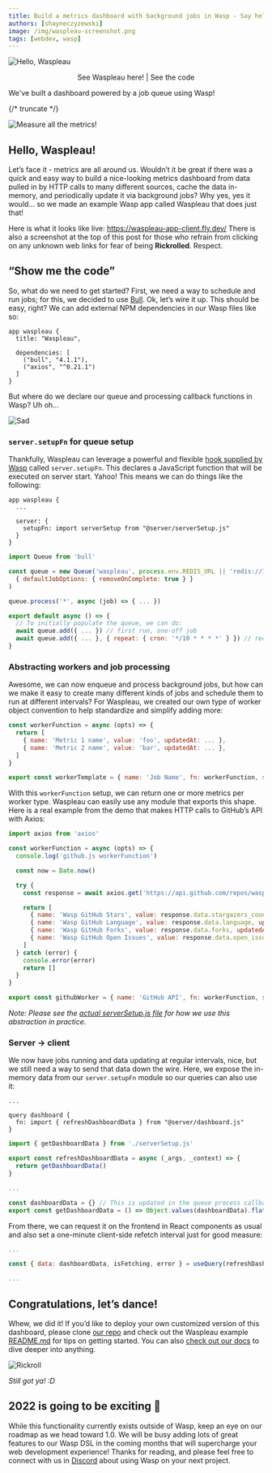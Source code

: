 ```yaml
---
title: Build a metrics dashboard with background jobs in Wasp - Say hello to Waspleau!
authors: [shayneczyzewski]
image: /img/waspleau-screenshot.png
tags: [webdev, wasp]
---
```



![Hello, Waspleau](../static/img/waspleau-screenshot.png)

<p align="center">
  <Link to={'https://waspleau-app-client.fly.dev/'}>See Waspleau here!</Link> | <Link to={'https://github.com/wasp-lang/wasp/blob/release/examples/waspleau'}>See the code</Link>
</p>

We've built a dashboard powered by a job queue using Wasp!

{/* truncate */}

<WaspIntro />

<InBlogCta />

![Measure all the metrics!](../static/img/waspleau-metrics.png)

## Hello, Waspleau!

Let’s face it - metrics are all around us. Wouldn’t it be great if there was a quick and easy way to build a nice-looking metrics dashboard from data pulled in by HTTP calls to many different sources, cache the data in-memory, and periodically update it via background jobs? Why yes, yes it would... so we made an example Wasp app called Waspleau that does just that!

Here is what it looks like live: https://waspleau-app-client.fly.dev/ There is also a screenshot at the top of this post for those who refrain from clicking on any unknown web links for fear of being **Rickrolled**. Respect.

## “Show me the code”

So, what do we need to get started? First, we need a way to schedule and run jobs; for this, we decided to use [Bull](https://github.com/OptimalBits/bull). Ok, let’s wire it up. This should be easy, right? We can add external NPM dependencies in our Wasp files like so:

```wasp title="main.wasp"
app waspleau {
  title: "Waspleau",

  dependencies: [
    ("bull", "4.1.1"),
    ("axios", "^0.21.1")
  ]
}
```

But where do we declare our queue and processing callback functions in Wasp? Uh oh...

![Sad](../static/img/waspleau-sad.png)

### `server.setupFn` for queue setup

Thankfully, Waspleau can leverage a powerful and flexible [hook supplied by Wasp](https://wasp.sh/docs/project/server-config#setupfn-extimport) called `server.setupFn`. This declares a JavaScript function that will be executed on server start. Yahoo! This means we can do things like the following:

```wasp title="main.wasp"
app waspleau {
  ...

  server: {
    setupFn: import serverSetup from "@server/serverSetup.js"
  }
}
```

```js title="src/server/serverSetup.js"
import Queue from 'bull'

const queue = new Queue('waspleau', process.env.REDIS_URL || 'redis://127.0.0.1:6379',
  { defaultJobOptions: { removeOnComplete: true } }
)

queue.process('*', async (job) => { ... })

export default async () => {
  // To initially populate the queue, we can do:
  await queue.add({ ... }) // first run, one-off job
  await queue.add({ ... }, { repeat: { cron: '*/10 * * * *' } }) // recurring job
}
```

### Abstracting workers and job processing

Awesome, we can now enqueue and process background jobs, but how can we make it easy to create many different kinds of jobs and schedule them to run at different intervals? For Waspleau, we created our own type of worker object convention to help standardize and simplify adding more:

```js title="src/server/workers/template.js"
const workerFunction = async (opts) => {
  return [
    { name: 'Metric 1 name', value: 'foo', updatedAt: ... },
    { name: 'Metric 2 name', value: 'bar', updatedAt: ... },
  ]
}

export const workerTemplate = { name: 'Job Name', fn: workerFunction, schedule: '*/10 * * * *' }
```

With this `workerFunction` setup, we can return one or more metrics per worker type. Waspleau can easily use any module that exports this shape. Here is a real example from the demo that makes HTTP calls to GitHub’s API with Axios:

```js title="src/server/workers/github.js"
import axios from 'axios'

const workerFunction = async (opts) => {
  console.log('github.js workerFunction')

  const now = Date.now()

  try {
    const response = await axios.get('https://api.github.com/repos/wasp-lang/wasp')

    return [
      { name: 'Wasp GitHub Stars', value: response.data.stargazers_count, updatedAt: now },
      { name: 'Wasp GitHub Language', value: response.data.language, updatedAt: now },
      { name: 'Wasp GitHub Forks', value: response.data.forks, updatedAt: now },
      { name: 'Wasp GitHub Open Issues', value: response.data.open_issues, updatedAt: now },
    ]
  } catch (error) {
    console.error(error)
    return []
  }
}

export const githubWorker = { name: 'GitHub API', fn: workerFunction, schedule: '*/10 * * * *' }
```

_Note: Please see the [actual serverSetup.js file](https://github.com/wasp-lang/wasp/blob/release/examples/waspleau/src/server/serverSetup.js) for how we use this abstraction in practice._

### Server → client

We now have jobs running and data updating at regular intervals, nice, but we still need a way to send that data down the wire. Here, we expose the in-memory data from our `server.setupFn` module so our queries can also use it:

```wasp title="main.wasp"
...

query dashboard {
  fn: import { refreshDashboardData } from "@server/dashboard.js"
}
```

```js title="src/server/dashboard.js"
import { getDashboardData } from './serverSetup.js'

export const refreshDashboardData = async (_args, _context) => {
  return getDashboardData()
}
```

```js title="src/server/serverSetup.js"
...

const dashboardData = {} // This is updated in the queue process callback
export const getDashboardData = () => Object.values(dashboardData).flat()
```

From there, we can request it on the frontend in React components as usual and also set a one-minute client-side refetch interval just for good measure:

```js title="src/client/MainPage.js"
...

const { data: dashboardData, isFetching, error } = useQuery(refreshDashboardData, null, { refetchInterval: 60 * 1000 })

...
```

## Congratulations, let’s dance!

Whew, we did it! If you’d like to deploy your own customized version of this dashboard, please clone [our repo](https://github.com/wasp-lang/wasp) and check out the Waspleau example [README.md](https://github.com/wasp-lang/wasp/blob/release/examples/waspleau/README.md) for tips on getting started. You can also [check out our docs](https://wasp.sh/docs) to dive deeper into anything.

![Rickroll](../static/img/waspleau-rickroll.gif)

_Still got ya! :D_

## 2022 is going to be exciting 🚀

While this functionality currently exists outside of Wasp, keep an eye on our roadmap as we head toward 1.0. We will be busy adding lots of great features to our Wasp DSL in the coming months that will supercharge your web development experience! Thanks for reading, and please feel free to connect with us in [Discord](https://discord.gg/rzdnErX) about using Wasp on your next project.
